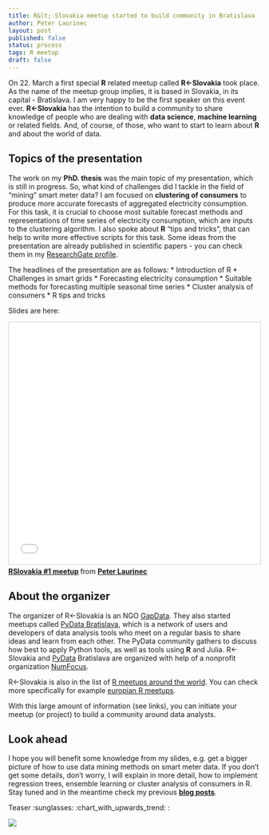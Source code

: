 ```yaml
---
title: R&lt;-Slovakia meetup started to build community in Bratislava
author: Peter Laurinec
layout: post
published: false
status: process
tags: R meetup
draft: false
---
```


On 22. March a first special **R** related meetup called **R<-Slovakia** took place. As the name of the meetup group implies, it is based in Slovakia, in its capital - Bratislava. I am very happy to be the first speaker on this event ever. **R<-Slovakia** has the intention to build a community to share knowledge of people who are dealing with **data science**, **machine learning** or related fields. And, of course, of those, who want to start to learn about **R** and about the world of data.

## Topics of the presentation

The work on my **PhD. thesis** was the main topic of my presentation, which is still in progress. So, what kind of challenges did I tackle in the field of "mining" smart meter data? I am focused on **clustering of consumers** to produce more accurate forecasts of aggregated electricity consumption. For this task, it is crucial to choose most suitable forecast methods and representations of time series of electricity consumption, which are inputs to the clustering algorithm. I also spoke about **R** "tips and tricks", that can help to write more effective scripts for this task. Some ideas from the presentation are already published in scientific papers - you can check them in my [ResearchGate profile](https://www.researchgate.net/profile/Peter_Laurinec).

The headlines of the presentation are as follows:
 * Introduction of R
 * Challenges in smart grids
 * Forecasting electricity consumption
 * Suitable methods for forecasting multiple seasonal time series
 * Cluster analysis of consumers
 * R tips and tricks

Slides are here:

<iframe src="//www.slideshare.net/slideshow/embed_code/key/cNyRVN7RX9oe2y" width="595" height="485" frameborder="0" marginwidth="0" marginheight="0" scrolling="no" style="border:1px solid #CCC; border-width:1px; margin-bottom:5px; max-width: 100%;" allowfullscreen> </iframe> <div style="margin-bottom:5px"> <strong> <a href="//www.slideshare.net/PeterLaurinec/r-lt-slovakia-1-meetup" title="RSlovakia #1 meetup" target="_blank">RSlovakia #1 meetup</a> </strong> from <strong><a target="_blank" href="//www.slideshare.net/PeterLaurinec">Peter Laurinec</a></strong> </div>

## About the organizer

The organizer of R<-Slovakia is an NGO [GapData](https://gapdata.org). They also started meetups called [PyData Bratislava](https://github.com/GapData/PyDataBratislava), which is a network of users and developers of data analysis tools who meet on a regular basis to share ideas and learn from each other. The PyData community gathers to discuss how best to apply Python tools, as well as tools using **R** and Julia. R<-Slovakia and [PyData](https://www.meetup.com/pro/PyData/) Bratislava are organized with help of a nonprofit organization [NumFocus](http://www.numfocus.org/).

R<-Slovakia is also in the list of [R meetups around the world](https://github.com/jumpingrivers/meetingsR). You can check more specifically for example [europian R meetups](https://github.com/jumpingrivers/meetingsR/blob/master/02_useR_groups_europe.Rmd).

With this large amount of information (see links), you can initiate your meetup (or project) to build a community around data analysts.

## Look ahead

I hope you will benefit some knowledge from my slides, e.g. get a bigger picture of how to use data mining methods on smart meter data. If you don't get some details, don't worry, I will explain in more detail, how to implement regression trees, ensemble learning or cluster analysis of consumers in R. Stay tuned and in the meantime check my previous [**blog posts**](https://petolau.github.io/blog).

Teaser :sunglasses: :chart_with_upwards_trend: :

![](/images/post_4/lotofseries.png)
